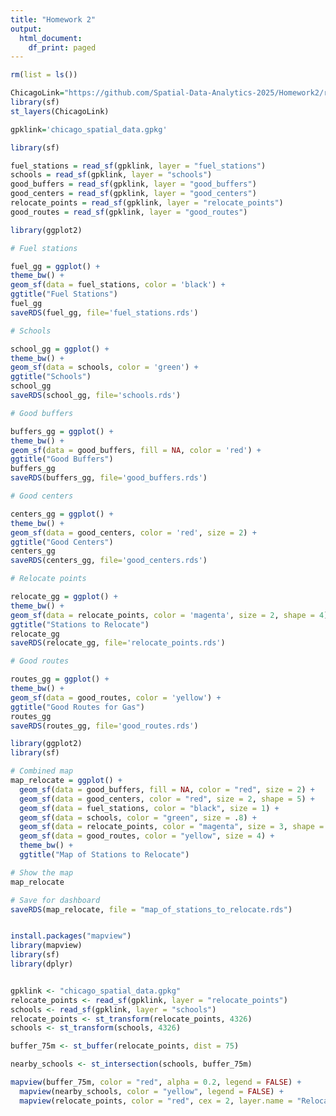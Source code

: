 ```yaml
---
title: "Homework 2"
output:
  html_document:
    df_print: paged
---
```


```r
rm(list = ls())

ChicagoLink="https://github.com/Spatial-Data-Analytics-2025/Homework2/raw/refs/heads/main/chicago_spatial_data.gpkg"
library(sf)
st_layers(ChicagoLink)
```
```r
gpklink='chicago_spatial_data.gpkg'
```

```r
library(sf)

fuel_stations = read_sf(gpklink, layer = "fuel_stations")
schools = read_sf(gpklink, layer = "schools")
good_buffers = read_sf(gpklink, layer = "good_buffers")
good_centers = read_sf(gpklink, layer = "good_centers")
relocate_points = read_sf(gpklink, layer = "relocate_points")
good_routes = read_sf(gpklink, layer = "good_routes")

```

```r
library(ggplot2)

# Fuel stations

fuel_gg = ggplot() +
theme_bw() +
geom_sf(data = fuel_stations, color = 'black') +
ggtitle("Fuel Stations")
fuel_gg
saveRDS(fuel_gg, file='fuel_stations.rds')

# Schools

school_gg = ggplot() +
theme_bw() +
geom_sf(data = schools, color = 'green') +
ggtitle("Schools")
school_gg
saveRDS(school_gg, file='schools.rds')

# Good buffers

buffers_gg = ggplot() +
theme_bw() +
geom_sf(data = good_buffers, fill = NA, color = 'red') +
ggtitle("Good Buffers")
buffers_gg
saveRDS(buffers_gg, file='good_buffers.rds')

# Good centers

centers_gg = ggplot() +
theme_bw() +
geom_sf(data = good_centers, color = 'red', size = 2) +
ggtitle("Good Centers")
centers_gg
saveRDS(centers_gg, file='good_centers.rds')

# Relocate points

relocate_gg = ggplot() +
theme_bw() +
geom_sf(data = relocate_points, color = 'magenta', size = 2, shape = 4) +
ggtitle("Stations to Relocate")
relocate_gg
saveRDS(relocate_gg, file='relocate_points.rds')

# Good routes

routes_gg = ggplot() +
theme_bw() +
geom_sf(data = good_routes, color = 'yellow') +
ggtitle("Good Routes for Gas")
routes_gg
saveRDS(routes_gg, file='good_routes.rds')

```
```r
library(ggplot2)
library(sf)

# Combined map
map_relocate = ggplot() +
  geom_sf(data = good_buffers, fill = NA, color = "red", size = 2) +     
  geom_sf(data = good_centers, color = "red", size = 2, shape = 5) +        
  geom_sf(data = fuel_stations, color = "black", size = 1) +                
  geom_sf(data = schools, color = "green", size = .8) +                      
  geom_sf(data = relocate_points, color = "magenta", size = 3, shape = 4) +
  geom_sf(data = good_routes, color = "yellow", size = 4) +                  
  theme_bw() +
  ggtitle("Map of Stations to Relocate")

# Show the map
map_relocate

# Save for dashboard
saveRDS(map_relocate, file = "map_of_stations_to_relocate.rds")



```

```r
install.packages("mapview")
library(mapview)
library(sf)
library(dplyr)


gpklink <- "chicago_spatial_data.gpkg"
relocate_points <- read_sf(gpklink, layer = "relocate_points")
schools <- read_sf(gpklink, layer = "schools")
relocate_points <- st_transform(relocate_points, 4326)
schools <- st_transform(schools, 4326)

buffer_75m <- st_buffer(relocate_points, dist = 75)

nearby_schools <- st_intersection(schools, buffer_75m)

mapview(buffer_75m, color = "red", alpha = 0.2, legend = FALSE) +
  mapview(nearby_schools, color = "yellow", legend = FALSE) +
  mapview(relocate_points, color = "red", cex = 2, layer.name = "Relocate Points")


```

